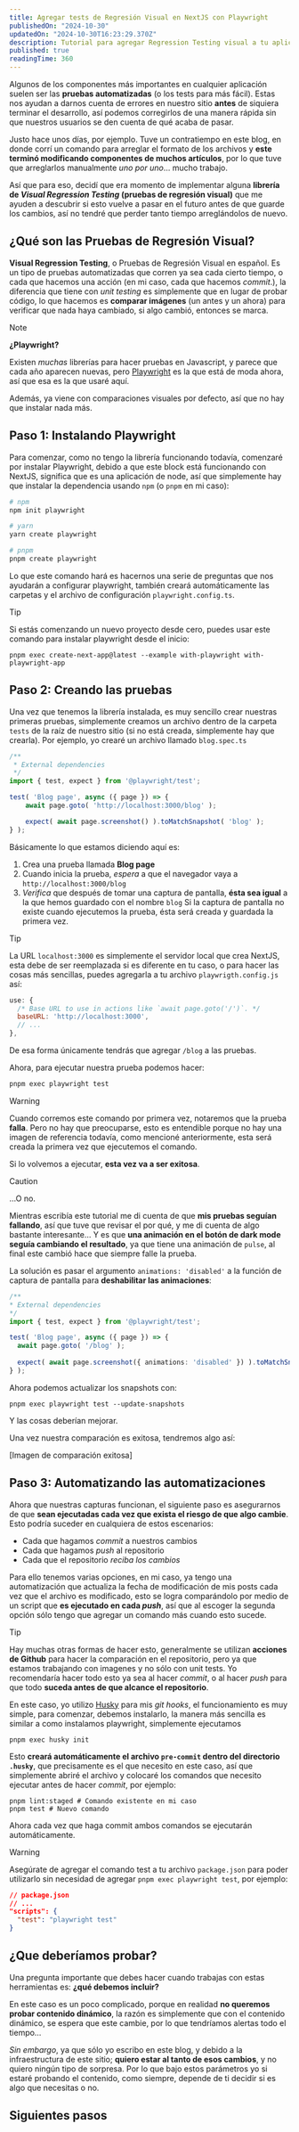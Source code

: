 ```yaml
---
title: Agregar tests de Regresión Visual en NextJS con Playwright
publishedOn: "2024-10-30"
updatedOn: "2024-10-30T16:23:29.370Z"
description: Tutorial para agregar Regression Testing visual a tu aplicación en NextJS utilizando Playwright
published: true
readingTime: 360
---
```

Algunos de los componentes más importantes en cualquier aplicación suelen ser las **pruebas automatizadas** (o los tests para más fácil). Estas nos ayudan a darnos cuenta de errores en nuestro sitio **antes** de siquiera terminar el desarrollo, así podemos corregirlos de una manera rápida sin que nuestros usuarios se den cuenta de qué acaba de pasar.

Justo hace unos días, por ejemplo. Tuve un contratiempo en este blog, en donde corrí un comando para arreglar el formato de los archivos y **este terminó modificando componentes de muchos artículos**, por lo que tuve que arreglarlos manualmente *uno por uno*… mucho trabajo.

Así que para eso, decidí que era momento de implementar alguna **librería de *Visual Regression Testing* (pruebas de regresión visual)** que me ayuden a descubrir si esto vuelve a pasar en el futuro antes de que guarde los cambios, así no tendré que perder tanto tiempo arreglándolos de nuevo.

## ¿Qué son las **Pruebas de Regresión Visual?**

**Visual Regression Testing**, o Pruebas de Regresión Visual en español. Es un tipo de pruebas automatizadas que corren ya sea cada cierto tiempo, o cada que hacemos una acción (en mi caso, cada que hacemos _commit_.), la diferencia que tiene con _unit testing_ es simplemente que en lugar de probar código, lo que hacemos es **comparar imágenes** (un antes y un ahora) para verificar que nada haya cambiado, si algo cambió, entonces se marca.

> [!NOTE]
> 
> **¿Playwright?**
> 
> Existen _muchas_ librerías para hacer pruebas en Javascript, y parece que cada año aparecen nuevas, pero [Playwright](https://playwright.dev/) es la que está de moda ahora, así que esa es la que usaré aquí.
> 
> Además, ya viene con comparaciones visuales por defecto, así que no hay que instalar nada más.

## Paso 1: Instalando **Playwright**

Para comenzar, como no tengo la librería funcionando todavía, comenzaré por instalar Playwright, debido a que este block está funcionando con NextJS, significa que es una aplicación de node, así que simplemente hay que instalar la dependencia usando `npm` (o `pnpm` en mi caso):

```bash
# npm
npm init playwright

# yarn
yarn create playwright

# pnpm
pnpm create playwright

```

Lo que este comando hará es hacernos una serie de preguntas que nos ayudarán a configurar playwright, también creará automáticamente las carpetas y el archivo de configuración `playwright.config.ts`. 

> [!TIP]
> 
> Si estás comenzando un nuevo proyecto desde cero, puedes usar este comando para instalar playwright desde el inicio:
> 
> ```shell
> pnpm exec create-next-app@latest --example with-playwright with-playwright-app
> ```

## Paso 2: **Creando las pruebas**

Una vez que tenemos la librería instalada, es muy sencillo crear nuestras primeras pruebas, simplemente creamos un archivo dentro de la carpeta `tests` de la raíz de nuestro sitio (si no está creada, simplemente hay que crearla). Por ejemplo, yo crearé un archivo llamado `blog.spec.ts`

```ts
/**
 * External dependencies
 */
import { test, expect } from '@playwright/test';

test( 'Blog page', async ({ page }) => {
	await page.goto( 'http://localhost:3000/blog' );

	expect( await page.screenshot() ).toMatchSnapshot( 'blog' );
} );
```

Básicamente lo que estamos diciendo aquí es:

1. Crea una prueba llamada **Blog page**
2. Cuando inicia la prueba, _espera_ a que el navegador vaya a `http://localhost:3000/blog`
3. _Verifica_ que después de tomar una captura de pantalla, **ésta sea igual** a la que hemos guardado con el nombre `blog`
Si la captura de pantalla no existe cuando ejecutemos la prueba, ésta será creada y guardada la primera vez.

> [!TIP]
> 
> La URL `localhost:3000` es simplemente el servidor local que crea NextJS, esta debe de ser reemplazada si es diferente en tu caso, o para hacer las cosas más sencillas, puedes agregarla a tu archivo `playwrigth.config.js` así:
> 
> ```js
> use: {
>   /* Base URL to use in actions like `await page.goto('/')`. */
>   baseURL: 'http://localhost:3000',
>   // ...
> },
> ```
> 
> De esa forma únicamente tendrás que agregar `/blog` a las pruebas.

Ahora, para ejecutar nuestra prueba podemos hacer:

```bash
pnpm exec playwright test
```

> [!WARNING]
> Cuando corremos este comando por primera vez, notaremos que la prueba **falla**. Pero no hay que preocuparse, esto es entendible porque no hay una imagen de referencia todavía, como mencioné anteriormente, esta será creada la primera vez que ejecutemos el comando.
> 
> Si lo volvemos a ejecutar, **esta vez va a ser exitosa**.

> [!CAUTION]
> 
> …O no.
>
> Mientras escribía este tutorial me di cuenta de que **mis pruebas seguían fallando**, así que tuve que revisar el por qué, y me di cuenta de algo bastante interesante… Y es que **una animación en el botón de dark mode seguía cambiando el resultado**, ya que tiene una animación de `pulse`, al final este cambió hace que siempre falle la prueba.
> 
> La solución es pasar el argumento `animations: 'disabled'` a la función de captura de pantalla para **deshabilitar las animaciones**:
> 
> ```ts
> /**
> * External dependencies
> */
> import { test, expect } from '@playwright/test';
> 
> test( 'Blog page', async ({ page }) => {
> 	await page.goto( '/blog' );
> 	
>	expect( await page.screenshot({ animations: 'disabled' }) ).toMatchSnapshot( 'blog' );
> } );
> ```
>
> Ahora podemos actualizar los snapshots con:
> 
> ```shell
> pnpm exec playwright test --update-snapshots
> ```
> 
> Y las cosas deberían mejorar.

Una vez nuestra comparación es exitosa, tendremos algo así:

[Imagen de comparación exitosa]

## Paso 3: Automatizando las **automatizaciones**

Ahora que nuestras capturas funcionan, el siguiente paso es asegurarnos de que **sean ejecutadas cada vez que exista el riesgo de que algo cambie**. Esto podría suceder en cualquiera de estos escenarios:

* Cada que hagamos *commit* a nuestros cambios
* Cada que hagamos *push* al repositorio
* Cada que el repositorio *reciba los cambios*

Para ello tenemos varias opciones, en mi caso, ya tengo una automatización que actualiza la fecha de modificación de mis posts cada vez que el archivo es modificado, esto se logra comparándolo por medio de un script que **es ejecutado en cada *push***, así que al escoger la segunda opción sólo tengo que agregar un comando más cuando esto sucede.

> [!TIP]
> 
> Hay muchas otras formas de hacer esto, generalmente se utilizan **acciones de Github** para hacer la comparación en el repositorio, pero ya que estamos trabajando con imagenes y no sólo con unit tests. Yo recomendaría hacer todo esto ya sea al hacer *commit*, o al hacer *push* para que todo **suceda antes de que alcance el repositorio**.

En este caso, yo utilizo [Husky](https://typicode.github.io/husky/) para mis *git hooks*, el funcionamiento es muy simple, para comenzar, debemos instalarlo, la manera más sencilla es similar a como instalamos playwright, simplemente ejecutamos

```shell
pnpm exec husky init
```

Esto **creará automáticamente el archivo `pre-commit` dentro del directorio `.husky`**, que precisamente es el que necesito en este caso, así que simplemente abriré el archivo y colocaré los comandos que necesito ejecutar antes de hacer _commit_, por ejemplo:

```shell
pnpm lint:staged # Comando existente en mi caso
pnpm test # Nuevo comando
```

Ahora cada vez que haga commit ambos comandos se ejecutarán automáticamente.

> [!WARNING]
> Asegúrate de agregar el comando test a tu archivo `package.json` para poder utilizarlo sin necesidad de agregar `pnpm exec playwright test`, por ejemplo:
> 
> ```json
> // package.json
> // ...
> "scripts": {
>   "test": "playwright test"
> }
> ```

## ¿Que **deberíamos probar?**

Una pregunta importante que debes hacer cuando trabajas con estas herramientas es: **¿qué debemos incluir?**

En este caso es un poco complicado, porque en realidad **no queremos probar contenido dinámico**, la razón es simplemente que con el contenido dinámico, se espera que este cambie, por lo que tendríamos alertas todo el tiempo…

*Sin embargo*, ya que sólo yo escribo en este blog, y debido a la infraestructura de este sitio; **quiero estar al tanto de esos cambios**, y no quiero ningún tipo de sorpresa. Por lo que bajo estos parámetros yo si estaré probando el contenido, como siempre, depende de ti decidir si es algo que necesitas o no.

## **Siguientes** pasos